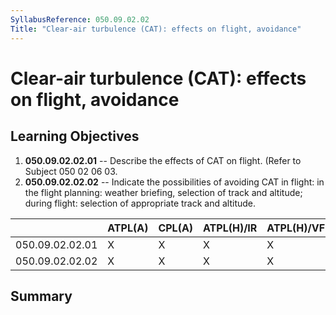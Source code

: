 ```yaml
---
SyllabusReference: 050.09.02.02
Title: "Clear-air turbulence (CAT): effects on flight, avoidance"
---
```


# Clear-air turbulence (CAT): effects on flight, avoidance

## Learning Objectives

1.  **050.09.02.02.01** -- Describe the effects of CAT on flight. (Refer to
    Subject 050 02 06 03.
2.  **050.09.02.02.02** -- Indicate the possibilities of avoiding CAT in flight:
    in the flight planning: weather briefing, selection of track and altitude;
    during flight: selection of appropriate track and altitude.

|                 | ATPL(A) | CPL(A) | ATPL(H)/IR | ATPL(H)/VFR | CPL(H) | IR  | CBIR(A) |
| --------------- | ------- | ------ | ---------- | ----------- | ------ | --- | ------- |
| 050.09.02.02.01 | X       | X      | X          | X           | X      |     |         |
| 050.09.02.02.02 | X       | X      | X          | X           | X      |     |         |

## Summary

